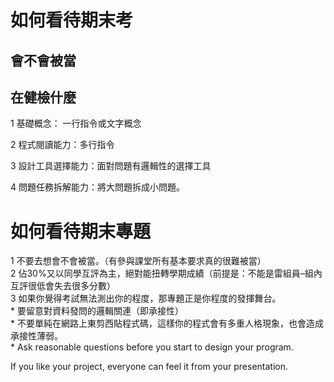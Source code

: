 # 如何看待期末考

## 會不會被當

## 在健檢什麼

  1 基礎概念： 一行指令或文字概念
  
  2 程式閱讀能力：多行指令
  
  3 設計工具選擇能力：面對問題有邏輯性的選擇工具
  
  4 問題任務拆解能力：將大問題拆成小問題。
  

# 如何看待期末專題

  1 不要去想會不會被當。（有參與課堂所有基本要求真的很難被當）  
  2 佔30%又以同學互評為主，絕對能扭轉學期成績（前提是：不能是雷組員--組內互評很低會失去很多分數）  
  3 如果你覺得考試無法測出你的程度，那專題正是你程度的發揮舞台。  
    * 要留意對資料發問的邏輯關連（即承接性）  
    * 不要單純在網路上東剪西貼程式碼，這樣你的程式會有多重人格現象，也會造成承接性薄弱。  
    * Ask reasonable questions before you start to design your program.
    

If you like your project, everyone can feel it from your presentation.

